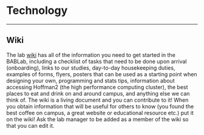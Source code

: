 # Technology

----------

## Wiki

The lab [wiki](https://bablab.github.io/bablab/) has all of the information you need to get started in the BABLab, including a checklist of tasks that need to be done upon arrival (onboarding), links to our studies, day-to-day housekeeping duties, examples of forms, flyers, posters that can be used as a starting point when designing your own, programming and stats tips, information about accessing Hoffman2 (the high performance computing cluster), the best places to eat and drink on and around campus, and anything else we can think of. The wiki is a living document and you can contribute to it! When you obtain information that will be useful for others to know (you found the best coffee on campus, a great website or educational resource etc.) put it on the wiki! Ask the lab manager to be added as a member of the wiki so that you can edit it.
 
